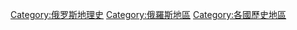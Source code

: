 [[Category:俄罗斯地理史|Category:俄罗斯地理史]]
[[Category:俄羅斯地區|Category:俄羅斯地區]]
[[Category:各國歷史地區|Category:各國歷史地區]]